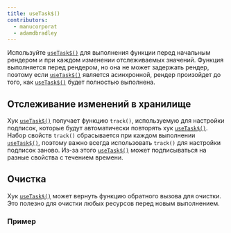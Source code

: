 ```yaml
---
title: useTask$()
contributors:
  - manucorporat
  - adamdbradley
---
```


Используйте [`useTask$()`](/docs/components/lifecycle/index.mdx#usetask) для выполнения функции перед начальным рендером и при каждом изменении отслеживаемых значений. Функция выполняется перед рендером, но она не может задержать рендер, поэтому если [`useTask$()`](/docs/components/lifecycle/index.mdx#usetask) является асинхронной, рендер произойдет до того, как [`useTask$()`](/docs/components/lifecycle/index.mdx#usetask) будет полностью выполнена.

## Отслеживание изменений в хранилище

Хук [`useTask$()`](/docs/components/lifecycle/index.mdx#usetask) получает функцию `track()`, используемую для настройки подписок, которые будут автоматически повторять хук [`useTask$()`](/docs/components/lifecycle/index.mdx#usetask). Набор свойств `track()` сбрасывается при каждом выполнении [`useTask$()`](/docs/components/lifecycle/index.mdx#usetask), поэтому важно всегда использовать `track()` для настройки подписок заново. Из-за этого [`useTask$()`](/docs/components/lifecycle/index.mdx#usetask) может подписываться на разные свойства с течением времени.

## Очистка

Хук [`useTask$()`](/docs/components/lifecycle/index.mdx#usetask) может вернуть функцию обратного вызова для очистки. Это полезно для очистки любых ресурсов перед новым выполнением.

### Пример
